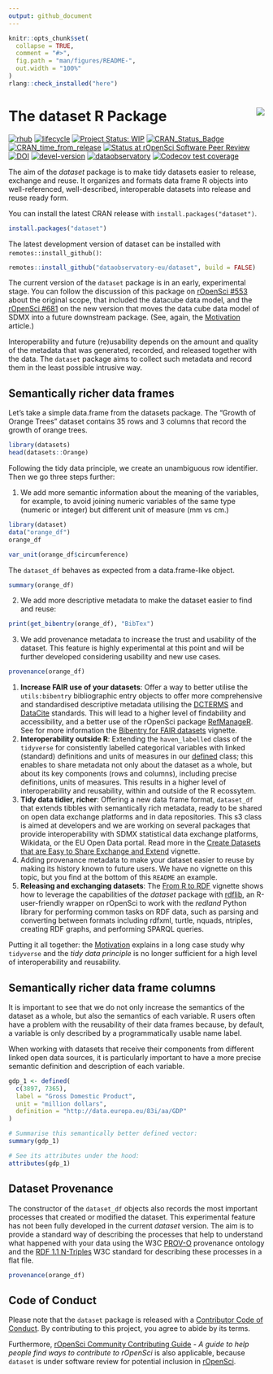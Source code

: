 ```yaml
---
output: github_document
---
```


<!-- README.md is generated from README.Rmd. Please edit that file -->

```r
knitr::opts_chunk$set(
  collapse = TRUE,
  comment = "#>",
  fig.path = "man/figures/README-",
  out.width = "100%"
)
rlang::check_installed("here")
```

# The dataset R Package <a href='https://dataset.dataobservatory.eu/'><img src='man/figures/logo.png' align="right" /></a>

<!-- badges: start -->
[![rhub](https://github.com/dataobservatory-eu/dataset/actions/workflows/rhub.yaml/badge.svg)](https://github.com/dataobservatory-eu/dataset/actions/workflows/rhub.yaml)
[![lifecycle](https://lifecycle.r-lib.org/articles/figures/lifecycle-experimental.svg)](https://lifecycle.r-lib.org/articles/stages.html#experimental)
[![Project Status: WIP](https://www.repostatus.org/badges/latest/wip.svg)](https://www.repostatus.org/#wip)
[![CRAN_Status_Badge](https://www.r-pkg.org/badges/version/dataset)](https://cran.r-project.org/package=dataset)
[![CRAN_time_from_release](https://www.r-pkg.org/badges/ago/dataset)](https://cran.r-project.org/package=dataset)
[![Status at rOpenSci Software Peer Review](https://badges.ropensci.org/553_status.svg)](https://github.com/ropensci/software-review/issues/553)
[![DOI](https://zenodo.org/badge/DOI/10.32614/CRAN.package.dataset.svg)](https://zenodo.org/record/6950435#.YukDAXZBzIU)
[![devel-version](https://img.shields.io/badge/devel%20version-0.3.4017-blue.svg)](https://github.com/dataobservatory-eu/dataset)
[![dataobservatory](https://img.shields.io/badge/ecosystem-dataobservatory.eu-3EA135.svg)](https://dataobservatory.eu/)
[![Codecov test coverage](https://codecov.io/gh/dataobservatory-eu/dataset/graph/badge.svg)](https://app.codecov.io/gh/dataobservatory-eu/dataset)
<!-- badges: end -->

The aim of the _dataset_ package is to make tidy datasets easier to release, exchange and reuse. It organizes and formats data frame R objects into well-referenced, well-described, interoperable datasets into release and reuse ready form.




<!---

The primary aim of dataset is create well-referenced, well-described, interoperable datasets from data.frames, tibbles or data.tables that translate well into the W3C DataSet definition within the [Data Cube Vocabulary](https://www.w3.org/TR/vocab-data-cube/) in a reproducible manner. The data cube model in itself is is originated in the _Statistical Data and Metadata eXchange_, and it is almost fully harmonized with the Resource Description Framework (RDF), the standard model for data interchange on the web^[RDF Data Cube Vocabulary, W3C Recommendation 16 January 2014  <https://www.w3.org/TR/vocab-data-cube/>, Introduction to SDMX data modeling <https://www.unescap.org/sites/default/files/Session_4_SDMX_Data_Modeling_%20Intro_UNSD_WS_National_SDG_10-13Sep2019.pdf>].

--->

You can install the latest CRAN release with `install.packages("dataset")`.

```r
install.packages("dataset")
```

The latest development version of dataset can be installed with  `remotes::install_github()`:

```r
remotes::install_github("dataobservatory-eu/dataset", build = FALSE)
```

The current version of the `dataset` package is in an early, experimental stage. You can follow the discussion of this package on [rOpenSci #553](https://github.com/ropensci/software-review/issues/553) about the original scope, that included the datacube data model, and the [rOpenSci #681](https://github.com/ropensci/software-review/issues/681) on the new version that moves the data cube data model of SDMX into a future downstream package. (See, again, the [Motivation](https://dataset.dataobservatory.eu/articles/Motivation.html) article.)

Interoperability and future (re)usability depends on the amount and quality of the metadata that was generated, recorded, and released together with the data. The `dataset` package aims to collect such metadata and record them in the least possible intrusive way.

## Semantically richer data frames

Let's take a simple data.frame from the datasets package. The "Growth of Orange Trees"
dataset contains 35 rows and 3 columns that record the growth of orange trees.

```r
library(datasets)
head(datasets::Orange)
```
Following the tidy data principle, we create an unambiguous row identifier. Then
we go three steps further: 

1. We add more semantic information about the meaning of the 
variables, for example, to avoid joining numeric variables of the same type (numeric
or integer) but different unit of measure (mm vs cm.)

```r
library(dataset)
data("orange_df")
orange_df
```
```r
var_unit(orange_df$circumference)
```
The `dataset_df` behaves as expected from a data.frame-like object. 

```r
summary(orange_df)
```

2. We add more descriptive metadata to make the dataset easier to find and reuse:

```r
print(get_bibentry(orange_df), "BibTex")
```
3. We add provenance metadata to increase the trust and usability of the dataset. 
This feature is highly experimental at this point and will be further developed 
considering usability and new use cases.

```r
provenance(orange_df)
```


1. **Increase FAIR use of your datasets**: Offer a way to better utilise the `utils:bibentry` bibliographic entry objects to offer more comprehensive and standardised descriptive metadata utilising the  [DCTERMS](https://www.dublincore.org/specifications/dublin-core/dcmi-terms/) and [DataCite](https://datacite-metadata-schema.readthedocs.io/en/4.6/) standards. This will lead to a higher level of findability and accessibility, and a better use of the rOpenSci package [RefManageR](https://docs.ropensci.org/RefManageR/). See for more information the [Bibentry for FAIR datasets](https://dataset.dataobservatory.eu/articles/bibentry.html) vignette.
2. **Interoperability outside R**: Extending the `haven_labelled` class of the `tidyverse` for consistently labelled categorical variables with linked (standard) definitions and units of measures in our [defined](https://dataset.dataobservatory.eu/articles/defined.html) class; this enables to share metadata not only about the dataset as a whole, but about its key components (rows and columns), including precise definitions, units of measures. This results in a higher level of interoperability and reusability, within and outside of the R ecossytem. 
3. **Tidy data tidier, richer**: Offering a new data frame format, `dataset_df` that extends tibbles with semantically rich metadata, ready to be shared on open data exchange platforms and in data repositories. This s3 class is aimed at developers and we are working on several packages that provide interoperability with SDMX statistical data exchange platforms, Wikidata, or the EU Open Data portal. Read more in the [Create Datasets that are Easy to Share Exchange and Extend](https://dataset.dataobservatory.eu/articles/dataset_df.html) vignette.
4. Adding provenance metadata to make your dataset easier to reuse by making its history known to future users. We have no vignette on this topic, but you find at the bottom of this `README` an example.
5. **Releasing and exchanging datasets**: The [From R to RDF](https://dataset.dataobservatory.eu/articles/rdf.html) vignette shows how to leverage the capabilities of the _dataset_ package with [rdflib](https://docs.ropensci.org/rdflib/index.html), an R-user-friendly wrapper on rOpenSci to work with the _redland_ Python library for performing common tasks on RDF data, such as parsing and converting between formats including rdfxml, turtle, nquads, ntriples, creating RDF graphs, and performing SPARQL queries.

Putting it all together: the  [Motivation](https://dataset.dataobservatory.eu/articles/Motivation.html) explains in a long case study why `tidyverse` and the *tidy data principle* is no longer sufficient for a high level of interoperability and reusability. 



## Semantically richer data frame columns

It is important to see that we do not only increase the semantics of the dataset as a whole, but also the semantics of each variable. R users often have a problem with the reusability of their data frames because, by default, a variable is only described by a programmatically usable name label.

When working with datasets that receive their components from different linked open data sources, it is particularly important to have a more precise semantic definition and description of each variable.

```r
gdp_1 <- defined(
  c(3897, 7365),
  label = "Gross Domestic Product",
  unit = "million dollars",
  definition = "http://data.europa.eu/83i/aa/GDP"
)

# Summarise this semantically better defined vector:
summary(gdp_1)

# See its attributes under the hood:
attributes(gdp_1)
```


## Dataset Provenance

The constructor of the `dataset_df` objects also records the most important processes that created or modified the dataset. This experimental feature has not been fully developed in the current _dataset_ version. The aim is to provide a standard way of describing the processes that help to understand what happened with your data using the W3C [PROV-O](https://www.w3.org/TR/prov-o/) provenance ontology and the [RDF 1.1 N-Triples](https://www.w3.org/TR/n-triples/) W3C standard for describing these processes in a flat file.

```r
provenance(orange_df)
```

## Code of Conduct
Please note that the `dataset` package is released with a [Contributor Code of Conduct](https://contributor-covenant.org/version/2/1/CODE_OF_CONDUCT.html). By contributing to this project, you agree to abide by its terms.

Furthermore, [rOpenSci Community Contributing Guide](https://contributing.ropensci.org/) - *A guide to help people find ways to contribute to rOpenSci* is also applicable, because `dataset` is under software review for potential inclusion in [rOpenSci](https://github.com/ropensci/software-review/issues/553).
